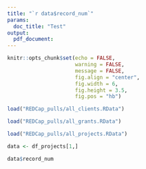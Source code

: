---
title: "`r data$record_num`"
params:
  doc_title: "Test"
output:
  pdf_document:
---




```{r, echo=FALSE, warning=FALSE, message=FALSE}
knitr::opts_chunk$set(echo = FALSE, 
                      warning = FALSE, 
                      message = FALSE,
                      fig.align = "center",
                      fig.width = 6,
                      fig.height = 3.5,
                      fig.pos = "hb")
```


```{r}
load("REDCap_pulls/all_clients.RData")

load("REDCap_pulls/all_grants.RData")

load("REDCap_pulls/all_projects.RData")
```


```{r}
data <- df_projects[1,]

data$record_num
```


